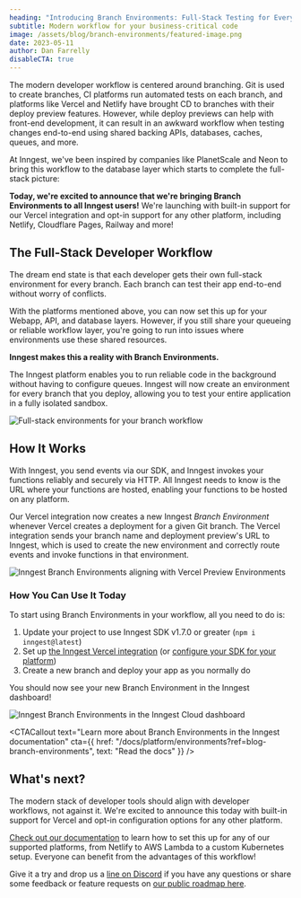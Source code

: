 ```yaml
---
heading: "Introducing Branch Environments: Full-Stack Testing for Every Branch with Inngest"
subtitle: Modern workflow for your business-critical code
image: /assets/blog/branch-environments/featured-image.png
date: 2023-05-11
author: Dan Farrelly
disableCTA: true
---
```


The modern developer workflow is centered around branching. Git is used to create branches, CI platforms run automated tests on each branch, and platforms like Vercel and Netlify have brought CD to branches with their deploy preview features. However, while deploy previews can help with front-end development, it can result in an awkward workflow when testing changes end-to-end using shared backing APIs, databases, caches, queues, and more.

At Inngest, we've been inspired by companies like PlanetScale and Neon to bring this workflow to the database layer which starts to complete the full-stack picture:

**Today, we're excited to announce that we're bringing Branch Environments to all Inngest users!** We're launching with built-in support for our Vercel integration and opt-in support for any other platform, including Netlify, Cloudflare Pages, Railway and more!

## The Full-Stack Developer Workflow

The dream end state is that each developer gets their own full-stack environment for every branch. Each branch can test their app end-to-end without worry of conflicts.

With the platforms mentioned above, you can now set this up for your Webapp, API, and database layers. However, if you still share your queueing or reliable workflow layer, you're going to run into issues where environments use these shared resources.

**Inngest makes this a reality with Branch Environments.**

The Inngest platform enables you to run reliable code in the background without having to configure queues. Inngest will now create an environment for every branch that you deploy, allowing you to test your entire application in a fully isolated sandbox.

![Full-stack environments for your branch workflow](/assets/blog/branch-environments/full-stack-envs.png)

## How It Works

With Inngest, you send events via our SDK, and Inngest invokes your functions reliably and securely via HTTP. All Inngest needs to know is the URL where your functions are hosted, enabling your functions to be hosted on any platform.

Our Vercel integration now creates a new Inngest *Branch Environment* whenever Vercel creates a deployment for a given Git branch. The Vercel integration sends your branch name and deployment preview's URL to Inngest, which is used to create the new environment and correctly route events and invoke functions in that environment.

![Inngest Branch Environments aligning with Vercel Preview Environments](/assets/blog/inngest-announcement-april-2023/vercel-branch-envs.png)

### How You Can Use It Today

To start using Branch Environments in your workflow, all you need to do is:

1. Update your project to use Inngest SDK v1.7.0 or greater (`npm i inngest@latest`)
2. Set up [the Inngest Vercel integration](https://vercel.com/integrations/inngest) (or [configure your SDK for your platform](/docs/platform/environments?ref=blog-branch-environments))
3. Create a new branch and deploy your app as you normally do

You should now see your new Branch Environment in the Inngest dashboard!

![Inngest Branch Environments in the Inngest Cloud dashboard](/assets/blog/branch-environments/branch-dropdown.png)

<CTACallout
  text="Learn more about Branch Environments in the Inngest documentation"
  cta={{
    href: "/docs/platform/environments?ref=blog-branch-environments",
    text: "Read the docs"
  }}
/>

## What's next?

The modern stack of developer tools should align with developer workflows, not against it. We're excited to announce this today with built-in support for Vercel and opt-in configuration options for any other platform.

[Check out our documentation](/docs/platform/environments?ref=blog-branch-environments) to learn how to set this up for any of our supported platforms, from Netlify to AWS Lambda to a custom Kubernetes setup. Everyone can benefit from the advantages of this workflow!

Give it a try and drop us a [line on Discord](https://www.inngest.com/discord) if you have any questions or share some feedback or feature requests on [our public roadmap here](http://roadmap.inngest.com/).